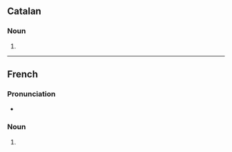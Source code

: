 ==Catalan==

===Noun===
{{head|ca|noun form}}

# {{plural of|exemple|lang=ca}}

----

==French==

===Pronunciation===
* {{fr-IPA}}

===Noun===
{{head|fr|noun plural form|g=m}}

# {{plural of|exemple|lang=fr}}